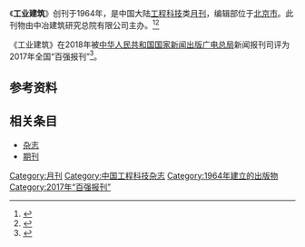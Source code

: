 {{Infobox magazine
| title = 工业建筑 
| image_file = 
| image_size = 
| image_caption =
| editor = 
| editor_title =  
| staff_writer =  
| founder =  
| frequency = 月刊
| circulation = 
| category = 工程科技
| company = 中国钢铁工业协会（主管单位）
| 出版者= 中冶建筑研究总院有限公司（主办单位）
| firstdate = [[1964年|1964年]]
| 创刊地区= [[中国大陆|中国大陆]]
| 总部所在地   =[[北京市|北京市]]
| language = [[中文|中文]]
| website = 
| issn = 1000-8993
| CN   = CN11-2068/TU
}}
《'''工业建筑'''》创刊于1964年，是中国大陆[[工程科技|工程科技]]类[[杂志#出版|月刊]]，编辑部位于[[北京市|北京市]]。此刊物由中冶建筑研究总院有限公司主办。<ref name="知网1">{{Cite web|title=工业建筑|url=https://navi.cnki.net/knavi/JournalDetail?pcode=CJFD&pykm=GYJZ|accessdate=2021-02-02|work=navi.cnki.net|publisher=[[中国知网|中国知网]]|archive-date=2018-04-15|archive-url=https://web.archive.org/web/20180415175400/http://navi.cnki.net/KNavi/JournalDetail?pcode=CJFD&pykm=GYJZ|dead-url=no}}</ref><ref name="维普1">{{Cite web|title=工业建筑 - 维普中文期刊|url=http://www.cqvip.com/qikan/Detail.aspx?gch=92047X|accessdate=2021-02-02|author=|date=|format=|publisher=[[维普|维普]]|language=}}</ref>

《工业建筑》在2018年被[[中华人民共和国国家新闻出版广电总局|中华人民共和国国家新闻出版广电总局]]新闻报刊司评为2017年全国“百强报刊”<ref>{{Cite web|title=2017年全国“百强报刊”推荐名单开始公示|url=http://www.ce.cn/culture/gd/201801/16/t20180116_27756145.shtml|accessdate=2021-02-10|author=赵新乐（中国新闻出版广电报）|date=2018-01-16|format=|work=www.ce.cn|publisher=[[中国经济网|中国经济网]]|language=|archive-date=2020-11-05|archive-url=https://web.archive.org/web/20201105014543/http://www.ce.cn/culture/gd/201801/16/t20180116_27756145.shtml|dead-url=no}}</ref>。
== 参考资料 ==
{{reflist|2}}

== 相关条目 ==

* [[杂志|杂志]]
* [[期刊|期刊]]

{{pub-stub}}
{{全国百强报刊|2017}}

[[Category:月刊|Category:月刊]]
[[Category:中国工程科技杂志|Category:中国工程科技杂志]]
[[Category:1964年建立的出版物|Category:1964年建立的出版物]]
[[Category:2017年“百强报刊”|Category:2017年“百强报刊”]]